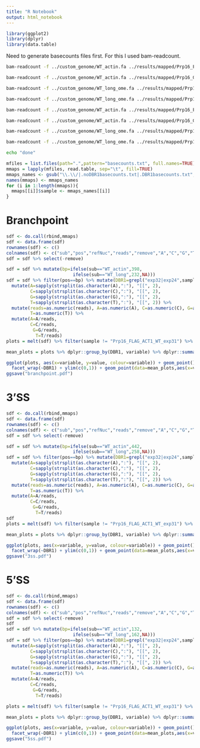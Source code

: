 ```yaml
---
title: "R Notebook"
output: html_notebook
---
```


```r
library(ggplot2)
library(dplyr)
library(data.table)
```

Need to generate basecounts files first. For this I used bam-readcount. 

```bash
bam-readcount -f ../custom_genome/WT_actin.fa ../results/mapped/Prp16_FLAG_ACT1_WT_exp31.Aligned.out.sorted.DEDUPLICATED.bam WT_actin > Prp16_FLAG_ACT1_WT_exp31.noDBR1basecounts.txt

bam-readcount -f ../custom_genome/WT_actin.fa ../results/mapped/Prp16_G378A-FLAG_ACT1_WT_exp31.Aligned.out.sorted.DEDUPLICATED.bam WT_actin > Prp16_G378A-FLAG_ACT1_WT_exp31.noDBR1basecounts.txt

bam-readcount -f ../custom_genome/WT_long_ome.fa ../results/mapped/Prp16_FLAG_UBC4_WT_long_exp30.Aligned.out.sorted.DEDUPLICATED.bam WT_long > Prp16_FLAG_UBC4_WT_long_exp30.noDBR1basecounts.txt

bam-readcount -f ../custom_genome/WT_long_ome.fa ../results/mapped/Prp16_G378A_FLAG_UBC4_WT_long_exp30.Aligned.out.sorted.DEDUPLICATED.bam WT_long > Prp16_G378A_FLAG_UBC4_WT_long_exp30.noDBR1basecounts.txt 

bam-readcount -f ../custom_genome/WT_actin.fa ../results/mapped/Prp16_FLAG_ACT1_WT_DBR1_exp32.Aligned.out.sorted.DEDUPLICATED.bam WT_actin > Prp16_FLAG_ACT1_WT_exp32.DBR1basecounts.txt

bam-readcount -f ../custom_genome/WT_actin.fa ../results/mapped/Prp16_G378A-FLAG_ACT1_WT_DBR1_exp32.Aligned.out.sorted.DEDUPLICATED.bam WT_actin > Prp16_G378A-FLAG_ACT1_WT_exp32.DBR1basecounts.txt

bam-readcount -f ../custom_genome/WT_long_ome.fa ../results/mapped/Prp16-FLAG_UBC4_WT_long_DBR1_exp24.Aligned.out.sorted.DEDUPLICATED.bam WT_long > Prp16-FLAG_UBC4_WT_long_DBR1_exp24.DBR1basecounts.txt

bam-readcount -f ../custom_genome/WT_long_ome.fa ../results/mapped/Prp16-G378A-FLAG_UBC4_WT_long_DBR1_exp24.Aligned.out.sorted.DEDUPLICATED.bam WT_long > Prp16-G378A-FLAG_UBC4_WT_long_DBR1_exp24.DBR1basecounts.txt

echo "done"
```



```r
mfiles = list.files(path=".",pattern="basecounts.txt", full.names=TRUE) 
mmaps = lapply(mfiles, read.table, sep="\t", fill=TRUE)
mmaps_names <- gsub("\\.\\/|.noDBR1basecounts.txt|.DBR1basecounts.txt","", mfiles)
names(mmaps) <- mmaps_names
for (i in 1:length(mmaps)){
  mmaps[[i]]$sample <- mmaps_names[[i]]
}
```

# Branchpoint

```r
sdf <- do.call(rbind,mmaps) 
sdf <- data.frame(sdf)
rownames(sdf) <- c()
colnames(sdf) <- c("sub","pos","refNuc","reads","remove","A","C","G","T","other","sample")
sdf = sdf %>% select(-remove)

sdf = sdf %>% mutate(bp=ifelse(sub=="WT_actin",398,
                         ifelse(sub=="WT_long",232,NA)))
sdf = sdf %>% filter(pos==bp) %>% mutate(DBR1=grepl("exp32|exp24",sample)) %>%
  mutate(A=sapply(strsplit(as.character(A),":"), "[[", 2),
         C=sapply(strsplit(as.character(C),":"), "[[", 2),
         G=sapply(strsplit(as.character(G),":"), "[[", 2),
         T=sapply(strsplit(as.character(T),":"), "[[", 2)) %>%
  mutate(reads=as.numeric(reads), A=as.numeric(A), C=as.numeric(C), G=as.numeric(G),
         T=as.numeric(T)) %>%
  mutate(A=A/reads,
         C=C/reads,
          G=G/reads,
           T=T/reads)
plots = melt(sdf) %>% filter(sample != "Prp16_FLAG_ACT1_WT_exp31") %>% filter(variable!="reads" & variable!="bp")

mean_plots = plots %>% dplyr::group_by(DBR1, variable) %>% dplyr::summarise(mean=mean(value))

ggplot(plots, aes(x=variable, y=value, colour=variable)) + geom_point() + theme_few() +
  facet_wrap(~DBR1) + ylim(c(0,1)) + geom_point(data=mean_plots,aes(x=variable, y=mean), shape=4, color="black") + ylab("proportion") + xlab("") + ggtitle("BP") + theme(aspect.ratio=1)
ggsave("branchpoint.pdf")

```
# 3'SS

```r
sdf <- do.call(rbind,mmaps) 
sdf <- data.frame(sdf)
rownames(sdf) <- c()
colnames(sdf) <- c("sub","pos","refNuc","reads","remove","A","C","G","T","other","sample")
sdf = sdf %>% select(-remove)

sdf = sdf %>% mutate(bp=ifelse(sub=="WT_actin",442,
                         ifelse(sub=="WT_long",258,NA)))
sdf = sdf %>% filter(pos==bp) %>% mutate(DBR1=grepl("exp32|exp24",sample)) %>%
  mutate(A=sapply(strsplit(as.character(A),":"), "[[", 2),
         C=sapply(strsplit(as.character(C),":"), "[[", 2),
         G=sapply(strsplit(as.character(G),":"), "[[", 2),
         T=sapply(strsplit(as.character(T),":"), "[[", 2)) %>%
  mutate(reads=as.numeric(reads), A=as.numeric(A), C=as.numeric(C), G=as.numeric(G),
         T=as.numeric(T)) %>%
  mutate(A=A/reads,
         C=C/reads,
          G=G/reads,
           T=T/reads)
sdf
plots = melt(sdf) %>% filter(sample != "Prp16_FLAG_ACT1_WT_exp31") %>% filter(variable!="reads" & variable!="bp")

mean_plots = plots %>% dplyr::group_by(DBR1, variable) %>% dplyr::summarise(mean=mean(value))

ggplot(plots, aes(x=variable, y=value, colour=variable)) + geom_point() + theme_few() +
  facet_wrap(~DBR1) + ylim(c(0,1)) + geom_point(data=mean_plots,aes(x=variable, y=mean), shape=4, color="black") + ylab("proportion") + xlab("") + ggtitle("3'SS") + theme(aspect.ratio=1)
ggsave("3ss.pdf")
```
# 5'SS

```r
sdf <- do.call(rbind,mmaps) 
sdf <- data.frame(sdf)
rownames(sdf) <- c()
colnames(sdf) <- c("sub","pos","refNuc","reads","remove","A","C","G","T","other","sample")
sdf = sdf %>% select(-remove)
sdf
sdf = sdf %>% mutate(bp=ifelse(sub=="WT_actin",132,
                         ifelse(sub=="WT_long",162,NA)))
sdf = sdf %>% filter(pos==bp) %>% mutate(DBR1=grepl("exp32|exp24",sample)) %>%
  mutate(A=sapply(strsplit(as.character(A),":"), "[[", 2),
         C=sapply(strsplit(as.character(C),":"), "[[", 2),
         G=sapply(strsplit(as.character(G),":"), "[[", 2),
         T=sapply(strsplit(as.character(T),":"), "[[", 2)) %>%
  mutate(reads=as.numeric(reads), A=as.numeric(A), C=as.numeric(C), G=as.numeric(G),
         T=as.numeric(T)) %>%
  mutate(A=A/reads,
         C=C/reads,
          G=G/reads,
           T=T/reads)

plots = melt(sdf) %>% filter(sample != "Prp16_FLAG_ACT1_WT_exp31") %>% filter(variable!="reads" & variable!="bp")

mean_plots = plots %>% dplyr::group_by(DBR1, variable) %>% dplyr::summarise(mean=mean(value))

ggplot(plots, aes(x=variable, y=value, colour=variable)) + geom_point() + theme_few() +
  facet_wrap(~DBR1) + ylim(c(0,1)) + geom_point(data=mean_plots,aes(x=variable, y=mean), shape=4, color="black") + ylab("proportion") + xlab("") + ggtitle("5'SS") + theme(aspect.ratio=1)
ggsave("5ss.pdf")
```

